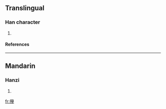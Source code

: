 ==Translingual==
===Han character===
{{Han char|rn=64|rad=手|as=17|sn=20|four=|canj=手竹金手 (QHCQ)}}
# {{defn|Han|sort=手17}}
====References====
{{Han ref|kx=0463.211|dkj=12981|dj=0812.110|hdz=31983.040|uh=6511|ud=25873}}

----
==Mandarin==
===Hanzi===
{{cmn-hanzi|pin=[[qiān]] ([[qian1]])|wg=ch'ien<sup>1</sup>}}
# {{defn|Mandarin}}

[[fr:攑]]